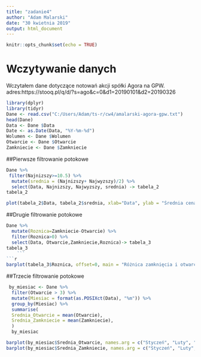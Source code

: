 ```yaml
---
title: "zadanie4"
author: "Adam Malarski"
date: "30 kwietnia 2019"
output: html_document
---
```


```r
knitr::opts_chunk$set(echo = TRUE)
```

# Wczytywanie danych   

 Wczytałem dane dotyczące notowań akcji spółki Agora na GPW. adres:https://stooq.pl/q/d/?s=ago&c=0&d1=20190101&d2=20190326
```r
library(dplyr)
library(tidyr)
Dane <- read.csv("C:/Users/Adam/ts-r/cw4/amalarski-agora-gpw.txt")
head(Dane)
Data <- Dane $Data
Date <- as.Date(Data, "%Y-%m-%d")
Wolumen <- Dane $Wolumen
Otwarcie <- Dane $Otwarcie
Zamkniecie <- Dane $Zamkniecie
```
##Pierwsze filtrowanie potokowe
```r
Dane %>%
 filter(Najnizszy>=10.5) %>%
  mutate(srednia = (Najnizszy+ Najwyzszy)/2) %>%
  select(Data, Najnizszy, Najwyzszy, srednia) -> tabela_2
tabela_2
```


```r
plot(tabela_2$Data, tabela_2$srednia, xlab="Data", ylab = "Średnia cena akcji", main = "Średnia wartość najwyżej oraz najniższej ceny akcji w danym dniu", type="l")
```

##Drugie filtrowanie potokowe
```r
Dane %>%
  mutate(Roznica=Zamkniecie-Otwarcie) %>%
  filter(Roznica>0) %>%
  select(Data, Otwarcie,Zamkniecie,Roznica)-> tabela_3
tabela_3
    ```
```r
barplot(tabela_3$Roznica, offset=0, main = "Różnica zamknięcia i otwarcia")
```

##Trzecie filtrowanie potokowe

```r
 by_miesiac <- Dane %>%
  filter(Otwarcie > 3) %>%
  mutate(Miesiac = format(as.POSIXct(Data), "%m")) %>%
  group_by(Miesiac) %>%
  summarise(
  Srednia_Otwarcie = mean(Otwarcie),
  Srednia_Zamkniecie = mean(Zamkniecie),
  )
  by_miesiac
```


```r
barplot(by_miesiac$Srednia_Otwarcie, names.arg = c("Styczeń", "Luty", "Marzec"), ylab = "Średnia cena akcji Agory",main = "Średnia cena otwarcia")
barplot(by_miesiac$Srednia_Zamkniecie, names.arg = c("Styczeń", "Luty", "Marzec"),ylab = "Średnia cena akcji Agory",main = "Średnia cena zamknięcie")
```


